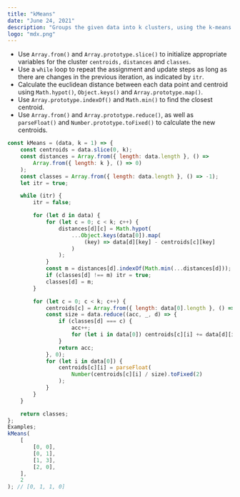 ```yaml
---
title: "kMeans"
date: "June 24, 2021"
description: "Groups the given data into k clusters, using the k-means clustering algorithm."
logo: "mdx.png"
---
```


-   Use `Array.from()` and `Array.prototype.slice()` to initialize appropriate variables for the cluster `centroids,` `distances` and `classes`.
-   Use a `while` loop to repeat the assignment and update steps as long as there are changes in the previous iteration, as indicated by `itr`.
-   Calculate the euclidean distance between each data point and centroid using `Math.hypot()`, `Object.keys()` and `Array.prototype.map()`.
-   Use `Array.prototype.indexOf()` and `Math.min()` to find the closest centroid.
-   Use `Array.from()` and `Array.prototype.reduce()`, as well as `parseFloat()` and `Number.prototype.toFixed()` to calculate the new centroids.

```js
const kMeans = (data, k = 1) => {
    const centroids = data.slice(0, k);
    const distances = Array.from({ length: data.length }, () =>
        Array.from({ length: k }, () => 0)
    );
    const classes = Array.from({ length: data.length }, () => -1);
    let itr = true;

    while (itr) {
        itr = false;

        for (let d in data) {
            for (let c = 0; c < k; c++) {
                distances[d][c] = Math.hypot(
                    ...Object.keys(data[0]).map(
                        (key) => data[d][key] - centroids[c][key]
                    )
                );
            }
            const m = distances[d].indexOf(Math.min(...distances[d]));
            if (classes[d] !== m) itr = true;
            classes[d] = m;
        }

        for (let c = 0; c < k; c++) {
            centroids[c] = Array.from({ length: data[0].length }, () => 0);
            const size = data.reduce((acc, _, d) => {
                if (classes[d] === c) {
                    acc++;
                    for (let i in data[0]) centroids[c][i] += data[d][i];
                }
                return acc;
            }, 0);
            for (let i in data[0]) {
                centroids[c][i] = parseFloat(
                    Number(centroids[c][i] / size).toFixed(2)
                );
            }
        }
    }

    return classes;
};
Examples;
kMeans(
    [
        [0, 0],
        [0, 1],
        [1, 3],
        [2, 0],
    ],
    2
); // [0, 1, 1, 0]
```
